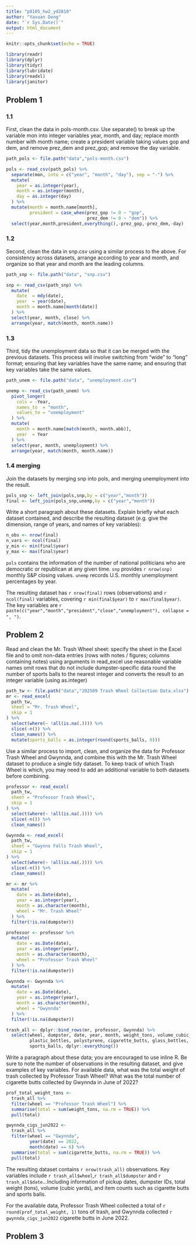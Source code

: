 ```yaml
---
title: "p8105_hw2_yd2810"
author: "Yaxuan Deng"
date: "`r Sys.Date()`"
output: html_document
---
```


```r
knitr::opts_chunk$set(echo = TRUE)
```

```r
library(readr)
library(dplyr)
library(tidyr)
library(lubridate)
library(readxl)
library(janitor)
```


## Problem 1

### 1.1

First, clean the data in pols-month.csv. Use separate() to break up the variable mon into integer variables year, month, and day; replace month number with month name; create a president variable taking values gop and dem, and remove prez_dem and prez_gop; and remove the day variable.

```r
path_pols <- file.path("data","pols-month.csv")

pols <- read_csv(path_pols) %>% 
  separate(mon, into = c("year", "month", "day"), sep = "-") %>% 
  mutate(
    year = as.integer(year),
    month = as.integer(month),
    day = as.integer(day)
  ) %>% 
  mutate(month = month.name[month],
         president = case_when(prez_gop != 0 ~ "gop",
                               prez_dem != 0 ~ "dem")) %>% 
  select(year,month,president,everything(),-prez_gop,-prez_dem,-day)
```
### 1.2

Second, clean the data in snp.csv using a similar process to the above. For consistency across datasets, arrange according to year and month, and organize so that year and month are the leading columns.

```r
path_snp <- file.path("data", "snp.csv")

snp <- read_csv(path_snp) %>%
  mutate(
    date  = mdy(date),
    year  = year(date),
    month = month.name[month(date)] 
  ) %>%
  select(year, month, close) %>%
  arrange(year, match(month, month.name))
```
### 1.3

Third, tidy the unemployment data so that it can be merged with the previous datasets. This process will involve switching from “wide” to “long” format; ensuring that key variables have the same name; and ensuring that key variables take the same values.

```r
path_unem <- file.path("data", "unemployment.csv")

unemp <- read_csv(path_unem) %>% 
  pivot_longer(
    cols = -Year,
    names_to  = "month",  
    values_to = "unemployment"
  ) %>%
  mutate(
    month = month.name[match(month, month.abb)],
    year  = Year
  ) %>%
  select(year, month, unemployment) %>%
  arrange(year, match(month, month.name))
```
### 1.4 merging

Join the datasets by merging snp into pols, and merging unemployment into the result.

```r
pols_snp <- left_join(pols,snp,by = c("year","month"))
final <- left_join(pols_snp,unemp,by = c("year","month"))
```

Write a short paragraph about these datasets. Explain briefly what each dataset contained, and describe the resulting dataset (e.g. give the dimension, range of years, and names of key variables):

```r
n_obs <- nrow(final)
n_vars <- ncol(final)
y_min <- min(final$year)
y_max <- max(final$year)
```

`pols` contains the information of the number of national politicians who are democratic or republican at any given time. `snp` provides `r nrow(snp)` monthly S&P closing values. `unemp` records U.S. monthly unemployment percentages by year.

The resulting dataset has `r nrow(final)` rows (observations) and `r ncol(final)` variables, covering `r min(final$year)` to `r max(final$year)`. The key variables are `r paste(c("year","month","president","close","unemployment"), collapse = ", ")`.

## Problem 2

Read and clean the Mr. Trash Wheel sheet:
specify the sheet in the Excel file and to omit non-data entries (rows with notes / figures; columns containing notes) using arguments in read_excel
use reasonable variable names
omit rows that do not include dumpster-specific data
round the number of sports balls to the nearest integer and converts the result to an integer variable (using as.integer)

```r
path_tw <- file.path("data","202509 Trash Wheel Collection Data.xlsx")
mr <- read_excel(
  path_tw,
  sheet = "Mr. Trash Wheel",
  skip = 1
) %>% 
  select(where(~ !all(is.na(.)))) %>% 
  slice(-n()) %>% 
  clean_names() %>% 
  mutate(sports_balls = as.integer(round(sports_balls, 0)))

```

Use a similar process to import, clean, and organize the data for Professor Trash Wheel and Gwynnda, and combine this with the Mr. Trash Wheel dataset to produce a single tidy dataset. To keep track of which Trash Wheel is which, you may need to add an additional variable to both datasets before combining.

```r
professor <- read_excel(
  path_tw,
  sheet = "Professor Trash Wheel",
  skip = 1
) %>% 
  select(where(~ !all(is.na(.)))) %>% 
  slice(-n()) %>% 
  clean_names()

Gwynnda <- read_excel(
  path_tw,
  sheet = "Gwynns Falls Trash Wheel",
  skip = 1
) %>% 
  select(where(~ !all(is.na(.)))) %>% 
  slice(-n()) %>% 
  clean_names()
```


```r
mr <- mr %>%
  mutate(
    date = as.Date(date),
    year = as.integer(year),
    month = as.character(month),
    wheel = "Mr. Trash Wheel"
  ) %>%
  filter(!is.na(dumpster))

professor <- professor %>%
  mutate(
    date = as.Date(date),
    year = as.integer(year),
    month = as.character(month),
    wheel = "Professor Trash Wheel"
  ) %>%
  filter(!is.na(dumpster))

Gwynnda <- Gwynnda %>%
  mutate(
    date = as.Date(date),
    year = as.integer(year),
    month = as.character(month),
    wheel = "Gwynnda"
  ) %>%
  filter(!is.na(dumpster))

trash_all <- dplyr::bind_rows(mr, professor, Gwynnda) %>%
  select(wheel, dumpster, date, year, month, weight_tons, volume_cubic_yards,
         plastic_bottles, polystyrene, cigarette_butts, glass_bottles,
         sports_balls, dplyr::everything())

```


Write a paragraph about these data; you are encouraged to use inline R. Be sure to note the number of observations in the resulting dataset, and give examples of key variables. For available data, what was the total weight of trash collected by Professor Trash Wheel? What was the total number of cigarette butts collected by Gwynnda in June of 2022?

```r
prof_total_weight_tons <-
  trash_all %>% 
  filter(wheel == "Professor Trash Wheel") %>% 
  summarise(total = sum(weight_tons, na.rm = TRUE)) %>% 
  pull(total)

gwynnda_cigs_jun2022 <-
  trash_all %>% 
  filter(wheel == "Gwynnda",
         year(date) == 2022,
         month(date) == 6) %>% 
  summarise(total = sum(cigarette_butts, na.rm = TRUE)) %>% 
  pull(total)

```


The resulting dataset contains `r nrow(trash_all)` observations. Key variables include `r trash_all$wheel`,`r trash_all$dumpster` and `r trash_all$date`...Including information of pickup dates, dumpster IDs, total weight (tons), volume (cubic yards), and item counts such as cigarette butts and sports balls.

For the available data, Professor Trash Wheel collected a total of `r round(prof_total_weight, 1)` tons of trash, and Gwynnda collected `r gwynnda_cigs_jun2022` cigarette butts in June 2022.

## Problem 3
